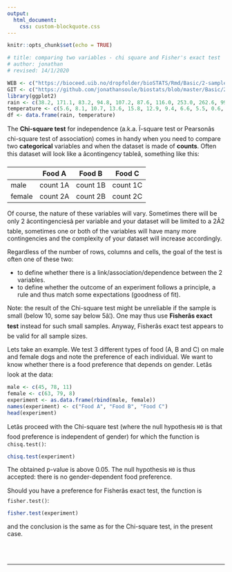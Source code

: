 ```yaml
---
output:
  html_document:
    css: custom-blockquote.css
---
```


```r
knitr::opts_chunk$set(echo = TRUE)

# title: comparing two variables - chi square and Fisher's exact test
# author: jonathan
# revised: 14/1/2020

WEB <- c("https://bioceed.uib.no/dropfolder/bioSTATS/Rmd/Basic/2-sample/chi.html")
GIT <- c("https://github.com/jonathansoule/biostats/blob/master/Basic/2-sample/chi.Rmd")
library(ggplot2)
rain <- c(38.2, 171.1, 83.2, 94.8, 107.2, 87.6, 116.0, 253.0, 262.6, 99.8, 189.0, 93.8)
temperature <- c(5.6, 8.1, 10.7, 13.6, 15.8, 12.9, 9.4, 6.6, 5.5, 0.6, 1.8, 4.3)
df <- data.frame(rain, temperature)
```

The **Chi-square test** for independence (a.k.a. Ï-square test or Pearsonâs chi-square test of association) comes in handy when you need to compare two **categorical** variables and when the dataset is made of **counts**. Often this dataset will look like a âcontingency tableâ, something like this:

|        |	Food A	|  Food B	 |  Food C  |
|--------|----------|----------|----------|
|  male  | count 1A	| count 1B | count 1C |
| female | count 2A | count 2B | count 2C |

Of course, the nature of these variables will vary. Sometimes there will be only 2 âcontingenciesâ per variable and your dataset will be limited to a 2Ã2 table, sometimes one or both of the variables will have many more contingencies and the complexity of your dataset will increase accordingly.

Regardless of the number of rows, columns and cells, the goal of the test is often one of these two:

+ to define whether there is a link/association/dependence between the 2 variables.
+ to define whether the outcome of an experiment follows a principle, a rule and thus match some expectations (goodness of fit).

Note: the result of the Chi-square test might be unreliable if the sample is small (below 10, some say below 5â¦). One may thus use **Fisherâs exact test** instead for such small samples. Anyway, Fisherâs exact test appears to be valid for all sample sizes.

Lets take an example. We test 3 different types of food (A, B and C) on male and female dogs and note the preference of each individual. We want to know whether there is a food preference that depends on gender. Letâs look at the data:

```r
male <- c(45, 78, 11)
female <- c(63, 79, 8)
experiment <- as.data.frame(rbind(male, female))
names(experiment) <- c("Food A", "Food B", "Food C")
head(experiment)
```

Letâs proceed with the Chi-square test (where the null hypothesis `H0` is that food preference is independent of gender) for which the function is `chisq.test()`:

```r
chisq.test(experiment)
```
The obtained p-value is above 0.05. The null hypothesis `H0` is thus accepted: there is no gender-dependent food preference.

Should you have a preference for Fisherâs exact test, the function is `fisher.test()`:
```r
fisher.test(experiment)
```
and the conclusion is the same as for the Chi-square test, in the present case.

<br/><br/>

***
<!-- UNCOMMENT TO ACTIVATE
Get the Rmarkdown file corresponding to this page on [GitHub](`r GIT`){target="_blank"}.
-->
